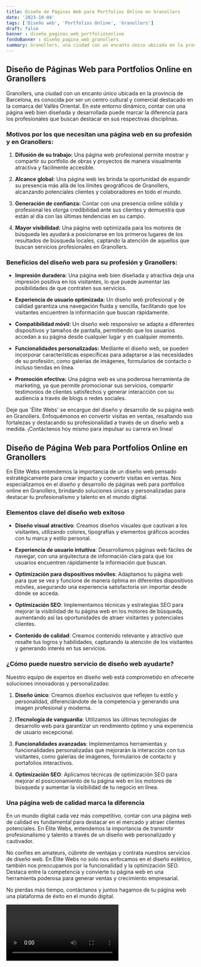```yaml
---
title: Diseño de Páginas Web para Portfolios Online en Granollers
date: '2023-10-04'
tags: ['Diseño web', 'Portfolios Online', 'Granollers']
draft: false
banner : diseño_paginas_web_portfoliosonline
fondoBanner : diseño_pagina_web_granollers
summary: Granollers, una ciudad con un encanto único ubicada en la provincia de Barcelona, es conocida por ser un centro cultural y comercial destacado en la comarca del Vallès Oriental. En este entorno dinámico, contar con una página web bien diseñada y desarrollada puede marcar la diferencia para los profesionales que buscan destacar en sus respectivas disciplinas.
---
```


## Diseño de Páginas Web para Portfolios Online en Granollers

Granollers, una ciudad con un encanto único ubicada en la provincia de Barcelona, es conocida por ser un centro cultural y comercial destacado en la comarca del Vallès Oriental. En este entorno dinámico, contar con una página web bien diseñada y desarrollada puede marcar la diferencia para los profesionales que buscan destacar en sus respectivas disciplinas.

### Motivos por los que necesitan una página web en su profesión y en Granollers:

1. **Difusión de su trabajo:** Una página web profesional permite mostrar y compartir su portfolio de obras y proyectos de manera visualmente atractiva y fácilmente accesible.

2. **Alcance global:** Una página web les brinda la oportunidad de expandir su presencia más allá de los límites geográficos de Granollers, alcanzando potenciales clientes y colaboradores en todo el mundo.

3. **Generación de confianza:** Contar con una presencia online sólida y profesional les otorga credibilidad ante sus clientes y demuestra que están al día con las últimas tendencias en su campo.

4. **Mayor visibilidad:** Una página web optimizada para los motores de búsqueda les ayudará a posicionarse en los primeros lugares de los resultados de búsqueda locales, captando la atención de aquellos que buscan servicios profesionales en Granollers.

### Beneficios del diseño web para su profesión y Granollers:

- **Impresión duradera:** Una página web bien diseñada y atractiva deja una impresión positiva en los visitantes, lo que puede aumentar las posibilidades de que contraten sus servicios.

- **Experiencia de usuario optimizada:** Un diseño web profesional y de calidad garantiza una navegación fluida y sencilla, facilitando que los visitantes encuentren la información que buscan rápidamente.

- **Compatibilidad móvil:** Un diseño web responsivo se adapta a diferentes dispositivos y tamaños de pantalla, permitiendo que los usuarios accedan a su página desde cualquier lugar y en cualquier momento.

- **Funcionalidades personalizadas:** Mediante el diseño web, se pueden incorporar características específicas para adaptarse a las necesidades de su profesión, como galerías de imágenes, formularios de contacto o incluso tiendas en línea.

- **Promoción efectiva:** Una página web es una poderosa herramienta de marketing, ya que permite promocionar sus servicios, compartir testimonios de clientes satisfechos y generar interacción con su audiencia a través de blogs o redes sociales.

Deje que 'Élite Webs' se encargue del diseño y desarrollo de su página web en Granollers. Enfoquémonos en convertir visitas en ventas, resaltando sus fortalezas y destacando su profesionalidad a través de un diseño web a medida. ¡Contáctenos hoy mismo para impulsar su carrera en línea!

<GifSeo />

<Cta />

## **Diseño de Página Web para Portfolios Online en Granollers**

En Élite Webs entendemos la importancia de un diseño web pensado estratégicamente para crear impacto y convertir visitas en ventas. Nos especializamos en el diseño y desarrollo de páginas web para portfolios online en Granollers, brindando soluciones únicas y personalizadas para destacar tu profesionalismo y talento en el mundo digital.

### **Elementos clave del diseño web exitoso**

- **Diseño visual atractivo**: Creamos diseños visuales que cautivan a los visitantes, utilizando colores, tipografías y elementos gráficos acordes con tu marca y estilo personal.

- **Experiencia de usuario intuitiva**: Desarrollamos páginas web fáciles de navegar, con una arquitectura de información clara para que los usuarios encuentren rápidamente la información que buscan.

- **Optimización para dispositivos móviles**: Adaptamos tu página web para que se vea y funcione de manera óptima en diferentes dispositivos móviles, asegurando una experiencia satisfactoria sin importar desde dónde se acceda.

- **Optimización SEO**: Implementamos técnicas y estrategias SEO para mejorar la visibilidad de tu página web en los motores de búsqueda, aumentando así las oportunidades de atraer visitantes y potenciales clientes.

- **Contenido de calidad**: Creamos contenido relevante y atractivo que resalte tus logros y habilidades, capturando la atención de los visitantes y generando interés en tus servicios.

### **¿Cómo puede nuestro servicio de diseño web ayudarte?**

Nuestro equipo de expertos en diseño web está comprometido en ofrecerte soluciones innovadoras y personalizadas:

1. **Diseño único**: Creamos diseños exclusivos que reflejen tu estilo y personalidad, diferenciándote de la competencia y generando una imagen profesional y moderna.

2. **ITecnología de vanguardia**: Utilizamos las últimas tecnologías de desarrollo web para garantizar un rendimiento óptimo y una experiencia de usuario excepcional.

3. **Funcionalidades avanzadas**: Implementamos herramientas y funcionalidades personalizadas que mejorarán la interacción con tus visitantes, como galerías de imágenes, formularios de contacto y portafolios interactivos.

4. **Optimización SEO**: Aplicamos técnicas de optimización SEO para mejorar el posicionamiento de tu página web en los motores de búsqueda y aumentar la visibilidad de tu negocio en línea.

### **Una página web de calidad marca la diferencia**

En un mundo digital cada vez más competitivo, contar con una página web de calidad es fundamental para destacar en el mercado y atraer clientes potenciales. En Élite Webs, entendemos la importancia de transmitir profesionalismo y talento a través de un diseño web personalizado y cautivador.

No confíes en amateurs, cúbrete de ventajas y contrata nuestros servicios de diseño web. En Élite Webs no solo nos enfocamos en el diseño estético, también nos preocupamos por la funcionalidad y la optimización SEO. Destaca entre la competencia y convierte tu página web en una herramienta poderosa para generar ventas y crecimiento empresarial.

No pierdas más tiempo, contáctanos y juntos hagamos de tu página web una plataforma de éxito en el mundo digital.

<Video />

<CtaBot job='Portfolios Online' city='Granollers'/>

<Gmaps query='Granollers+españa+maps' />